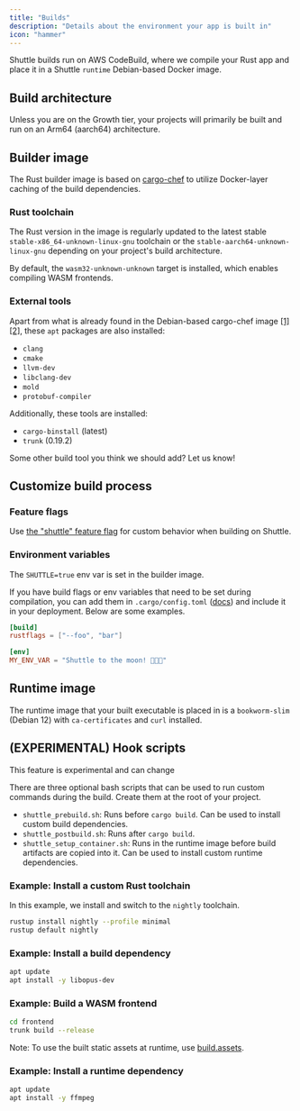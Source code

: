 ```yaml
---
title: "Builds"
description: "Details about the environment your app is built in"
icon: "hammer"
---
```


Shuttle builds run on AWS CodeBuild, where we compile your Rust app and place it in a Shuttle `runtime` Debian-based Docker image.

## Build architecture
Unless you are on the Growth tier, your projects will primarily be built and run on an Arm64 (aarch64) architecture.

## Builder image

The Rust builder image is based on [cargo-chef](https://github.com/LukeMathWalker/cargo-chef) to utilize Docker-layer caching of the build dependencies.

### Rust toolchain

The Rust version in the image is regularly updated to the latest stable `stable-x86_64-unknown-linux-gnu` toolchain or the `stable-aarch64-unknown-linux-gnu` depending on your project's build architecture.

By default, the `wasm32-unknown-unknown` target is installed, which enables compiling WASM frontends.

### External tools

Apart from what is already found in the Debian-based cargo-chef image [[1]](https://github.com/debuerreotype/docker-debian-artifacts/blob/bfa3d175e4153a23ffb4cf1b573d72408333b4e2/bookworm/rootfs.manifest) [[2]](https://github.com/docker-library/buildpack-deps/blob/fdfe65ea0743aa735b4a5f27cac8e281e43508f5/debian/bookworm/Dockerfile), these `apt` packages are also installed:

- `clang`
- `cmake`
- `llvm-dev`
- `libclang-dev`
- `mold`
- `protobuf-compiler`

Additionally, these tools are installed:

- `cargo-binstall` (latest)
- `trunk` (0.19.2)

<Tip>Some other build tool you think we should add? Let us know!</Tip>

## Customize build process

### Feature flags

Use [the "shuttle" feature flag](/docs/project-configuration#cargo-feature-flags) for custom behavior when building on Shuttle.

### Environment variables

The `SHUTTLE=true` env var is set in the builder image.

If you have build flags or env variables that need to be set during compilation, you can add them in `.cargo/config.toml` ([docs](https://doc.rust-lang.org/cargo/reference/config.html)) and include it in your deployment. Below are some examples.

```toml .cargo/config.toml
[build]
rustflags = ["--foo", "bar"]

[env]
MY_ENV_VAR = "Shuttle to the moon! 🚀🚀🚀"
```

## Runtime image

The runtime image that your built executable is placed in is a `bookworm-slim` (Debian 12) with `ca-certificates` and `curl` installed.

## (EXPERIMENTAL) Hook scripts

<Warning>This feature is experimental and can change</Warning>

There are three optional bash scripts that can be used to run custom commands during the build.
Create them at the root of your project.

- `shuttle_prebuild.sh`: Runs before `cargo build`. Can be used to install custom build dependencies.
- `shuttle_postbuild.sh`: Runs after `cargo build`.
- `shuttle_setup_container.sh`: Runs in the runtime image before build artifacts are copied into it. Can be used to install custom runtime dependencies.

### Example: Install a custom Rust toolchain

In this example, we install and switch to the `nightly` toolchain.

```sh shuttle_prebuild.sh
rustup install nightly --profile minimal
rustup default nightly
```

### Example: Install a build dependency

```sh shuttle_prebuild.sh
apt update
apt install -y libopus-dev
```

### Example: Build a WASM frontend

```sh shuttle_postbuild.sh
cd frontend
trunk build --release
```

Note: To use the built static assets at runtime, use [build.assets](/docs/files#build-assets).

### Example: Install a runtime dependency

```sh shuttle_setup_container.sh
apt update
apt install -y ffmpeg
```
